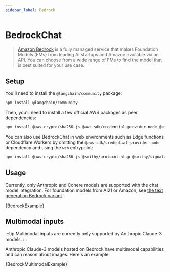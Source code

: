 ```yaml
---
sidebar_label: Bedrock
---
```


# BedrockChat

> [Amazon Bedrock](https://aws.amazon.com/bedrock/) is a fully managed service that makes Foundation Models (FMs)
> from leading AI startups and Amazon available via an API. You can choose from a wide range of FMs to find the model that is best suited for your use case.

## Setup

You'll need to install the `@langchain/community` package:


<IntegrationInstallTooltip></IntegrationInstallTooltip>

```bash npm2yarn
npm install @langchain/community
```

Then, you'll need to install a few official AWS packages as peer dependencies:

```bash npm2yarn
npm install @aws-crypto/sha256-js @aws-sdk/credential-provider-node @smithy/protocol-http @smithy/signature-v4 @smithy/eventstream-codec @smithy/util-utf8 @aws-sdk/types
```

You can also use BedrockChat in web environments such as Edge functions or Cloudflare Workers by omitting the `@aws-sdk/credential-provider-node` dependency
and using the `web` entrypoint:

```bash npm2yarn
npm install @aws-crypto/sha256-js @smithy/protocol-http @smithy/signature-v4 @smithy/eventstream-codec @smithy/util-utf8 @aws-sdk/types
```

## Usage

Currently, only Anthropic and Cohere models are supported with the chat model integration. For foundation models from AI21 or Amazon, see [the text generation Bedrock variant](/docs/integrations/llms/bedrock).


<CodeBlock language="typescript">{BedrockExample}</CodeBlock>

## Multimodal inputs

:::tip
Multimodal inputs are currently only supported by Anthropic Claude-3 models.
:::

Anthropic Claude-3 models hosted on Bedrock have multimodal capabilities and can reason about images. Here's an example:


<CodeBlock language="typescript">{BedrockMultimodalExample}</CodeBlock>
